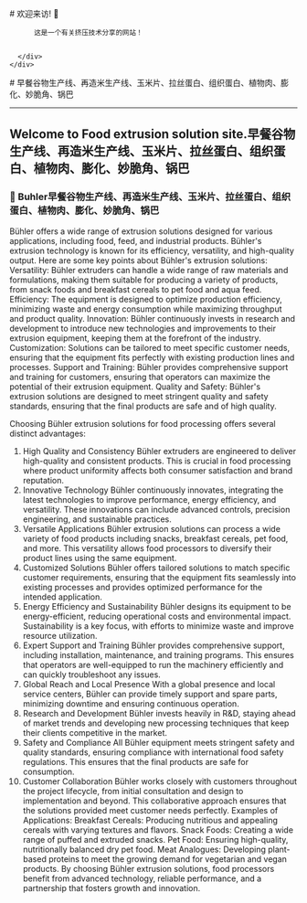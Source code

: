 
<BaseLayout title="膨化机主页">
  <BaseCard title="挤压机主页">
    <div class="flex">
      <div class="p-6">
          # 欢迎来访! 👋

          这是一个有关挤压技术分享的网站！

          
      </div>
    </div>

  </BaseCard>

  <BaseCard title="Home" image="/index.webp">
# 早餐谷物生产线、再造米生产线、玉米片、拉丝蛋白、组织蛋白、植物肉、膨化、妙脆角、锅巴 

---

## Welcome to Food extrusion solution site.早餐谷物生产线、再造米生产线、玉米片、拉丝蛋白、组织蛋白、植物肉、膨化、妙脆角、锅巴

### 🧊 Buhler早餐谷物生产线、再造米生产线、玉米片、拉丝蛋白、组织蛋白、植物肉、膨化、妙脆角、锅巴

Bühler offers a wide range of extrusion solutions designed for various applications, including food, feed, and industrial products. Bühler's extrusion technology is known for its efficiency, versatility, and high-quality output. Here are some key points about Bühler's extrusion solutions:
Versatility: Bühler extruders can handle a wide range of raw materials and formulations, making them suitable for producing a variety of products, from snack foods and breakfast cereals to pet food and aqua feed.
Efficiency: The equipment is designed to optimize production efficiency, minimizing waste and energy consumption while maximizing throughput and product quality.
Innovation: Bühler continuously invests in research and development to introduce new technologies and improvements to their extrusion equipment, keeping them at the forefront of the industry.
Customization: Solutions can be tailored to meet specific customer needs, ensuring that the equipment fits perfectly with existing production lines and processes.
Support and Training: Bühler provides comprehensive support and training for customers, ensuring that operators can maximize the potential of their extrusion equipment.
Quality and Safety: Bühler's extrusion solutions are designed to meet stringent quality and safety standards, ensuring that the final products are safe and of high quality.


Choosing Bühler extrusion solutions for food processing offers several distinct advantages:
1. High Quality and Consistency
Bühler extruders are engineered to deliver high-quality and consistent products. This is crucial in food processing where product uniformity affects both consumer satisfaction and brand reputation.
2. Innovative Technology
Bühler continuously innovates, integrating the latest technologies to improve performance, energy efficiency, and versatility. These innovations can include advanced controls, precision engineering, and sustainable practices.
3. Versatile Applications
Bühler extrusion solutions can process a wide variety of food products including snacks, breakfast cereals, pet food, and more. This versatility allows food processors to diversify their product lines using the same equipment.
4. Customized Solutions
Bühler offers tailored solutions to match specific customer requirements, ensuring that the equipment fits seamlessly into existing processes and provides optimized performance for the intended application.
5. Energy Efficiency and Sustainability
Bühler designs its equipment to be energy-efficient, reducing operational costs and environmental impact. Sustainability is a key focus, with efforts to minimize waste and improve resource utilization.
6. Expert Support and Training
Bühler provides comprehensive support, including installation, maintenance, and training programs. This ensures that operators are well-equipped to run the machinery efficiently and can quickly troubleshoot any issues.
7. Global Reach and Local Presence
With a global presence and local service centers, Bühler can provide timely support and spare parts, minimizing downtime and ensuring continuous operation.
8. Research and Development
Bühler invests heavily in R&D, staying ahead of market trends and developing new processing techniques that keep their clients competitive in the market.
9. Safety and Compliance
All Bühler equipment meets stringent safety and quality standards, ensuring compliance with international food safety regulations. This ensures that the final products are safe for consumption.
10. Customer Collaboration
Bühler works closely with customers throughout the project lifecycle, from initial consultation and design to implementation and beyond. This collaborative approach ensures that the solutions provided meet customer needs perfectly.
Examples of Applications:
Breakfast Cereals: Producing nutritious and appealing cereals with varying textures and flavors.
Snack Foods: Creating a wide range of puffed and extruded snacks.
Pet Food: Ensuring high-quality, nutritionally balanced dry pet food.
Meat Analogues: Developing plant-based proteins to meet the growing demand for vegetarian and vegan products.
By choosing Bühler extrusion solutions, food processors benefit from advanced technology, reliable performance, and a partnership that fosters growth and innovation.
  </BaseCard>
</BaseLayout>
